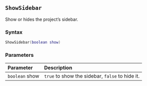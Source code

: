 ::: {.minipage data-latex="{\textwidth}"}
## `ShowSidebar` {#standard-showsidebar}

Show or hides the project's sidebar\index{user interface!project sidebar}.

### Syntax {-}

``` .lua
ShowSidebar(boolean show)
```

### Parameters {-}

**Parameter** | **Description**
| :-- | :-- |
| `boolean` show | `true` to show the sidebar, `false` to hide it. |
:::
